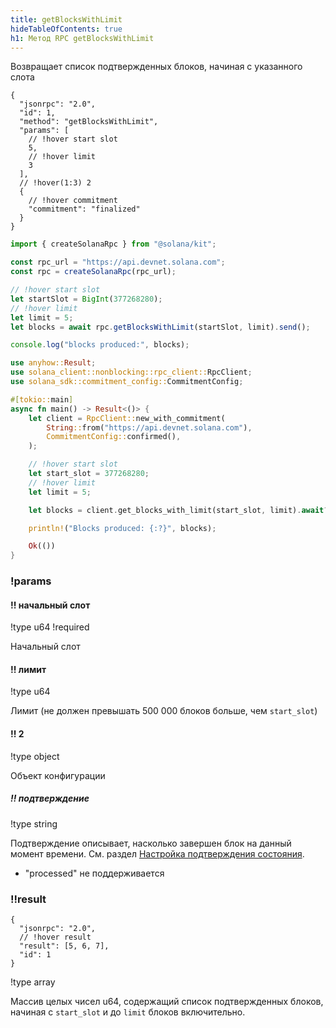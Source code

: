 ```yaml
---
title: getBlocksWithLimit
hideTableOfContents: true
h1: Метод RPC getBlocksWithLimit
---
```


Возвращает список подтвержденных блоков, начиная с указанного слота

<APIMethod>

```jsonc !!request curl
{
  "jsonrpc": "2.0",
  "id": 1,
  "method": "getBlocksWithLimit",
  "params": [
    // !hover start slot
    5,
    // !hover limit
    3
  ],
  // !hover(1:3) 2
  {
    // !hover commitment
    "commitment": "finalized"
  }
}
```

```ts !!request title="Kit"
import { createSolanaRpc } from "@solana/kit";

const rpc_url = "https://api.devnet.solana.com";
const rpc = createSolanaRpc(rpc_url);

// !hover start slot
let startSlot = BigInt(377268280);
// !hover limit
let limit = 5;
let blocks = await rpc.getBlocksWithLimit(startSlot, limit).send();

console.log("blocks produced:", blocks);
```

```rs !!request title="Rust"
use anyhow::Result;
use solana_client::nonblocking::rpc_client::RpcClient;
use solana_sdk::commitment_config::CommitmentConfig;

#[tokio::main]
async fn main() -> Result<()> {
    let client = RpcClient::new_with_commitment(
        String::from("https://api.devnet.solana.com"),
        CommitmentConfig::confirmed(),
    );

    // !hover start slot
    let start_slot = 377268280;
    // !hover limit
    let limit = 5;

    let blocks = client.get_blocks_with_limit(start_slot, limit).await?;

    println!("Blocks produced: {:?}", blocks);

    Ok(())
}
```

### !params

#### !! начальный слот

!type u64 !required

Начальный слот

#### !! лимит

!type u64

Лимит (не должен превышать 500 000 блоков больше, чем `start_slot`)

#### !! 2

!type object

Объект конфигурации

##### !! подтверждение

!type string

Подтверждение описывает, насколько завершен блок на данный момент времени. См.
раздел
[Настройка подтверждения состояния](/docs/rpc#configuring-state-commitment).

- "processed" не поддерживается

### !!result

```jsonc !response
{
  "jsonrpc": "2.0",
  // !hover result
  "result": [5, 6, 7],
  "id": 1
}
```

!type array

Массив целых чисел u64, содержащий список подтвержденных блоков, начиная с
`start_slot` и до `limit` блоков включительно.

</APIMethod>
